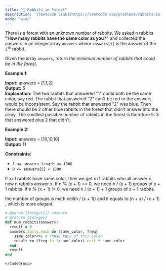 ```yaml
---
title: "🧀 Rabbits in Forest"
description: '[leetcode link](https://leetcode.com/problems/rabbits-in-forest/description/)'
mode: 'wide'
---
```

<Tabs>
  <Tab title="Question" icon="circle-question" iconType="regular">
    <Card>
      <p>There is a forest with an unknown number of rabbits. We asked n rabbits <strong>&quot;How many rabbits have the same color as you?&quot;</strong> and collected the answers in an integer array <code>answers</code> where <code>answers[i]</code> is the answer of the <code>i<sup>th</sup></code> rabbit.</p>  <p>Given the array <code>answers</code>, return <em>the minimum number of rabbits that could be in the forest</em>.</p>   <p><strong class="example">Example 1:</strong></p>   <strong>Input:</strong> answers = [1,1,2] <br/> <strong>Output:</strong> 5 <br/> <strong>Explanation:</strong> The two rabbits that answered &quot;1&quot; could both be the same color, say red. The rabbit that answered &quot;2&quot; can&#39;t be red or the answers would be inconsistent. Say the rabbit that answered &quot;2&quot; was blue. Then there should be 2 other blue rabbits in the forest that didn&#39;t answer into the array. The smallest possible number of rabbits in the forest is therefore 5: 3 that answered plus 2 that didn&#39;t.   <p><strong class="example">Example 2:</strong></p>   <strong>Input:</strong> answers = [10,10,10] <br/> <strong>Output:</strong> 11    <p><strong>Constraints:</strong></p>  <ul>  <li><code>1 &lt;= answers.length &lt;= 1000</code></li>  <li><code>0 &lt;= answers[i] &lt; 1000</code></li> </ul> 
    </Card>
  </Tab>
  <Tab title="Solution" icon="lightbulb" iconType="regular" >
    <Card>
      If x+1 rabbits have same color, then we get x+1 rabbits who all answer x.
now n rabbits answer x.
If n % (x + 1) == 0, we need n / (x + 1) groups of x + 1 rabbits.
If n % (x + 1) != 0, we need n / (x + 1) + 1 groups of x + 1 rabbits.

the number of groups is math.ceil(n / (x + 1)) and it equals to (n + x) / (x + 1) , which is more elegant.
</Card>
  <Expandable title="code">
    <CodeGroup dropdown>
```ruby title="Rabbits in Forest" lines
# @param {Integer[]} answers
# @return {Integer}
def num_rabbits(answers)
  result = 0
  answers.tally.each do |same_color, freq|
    same_color+=1 # these many of this color
    result += (freq.to_f/same_color).ceil * same_color
  end
  result
end
```
    </CodeGroup>
  </Expandable>
  </Tab>
</Tabs>